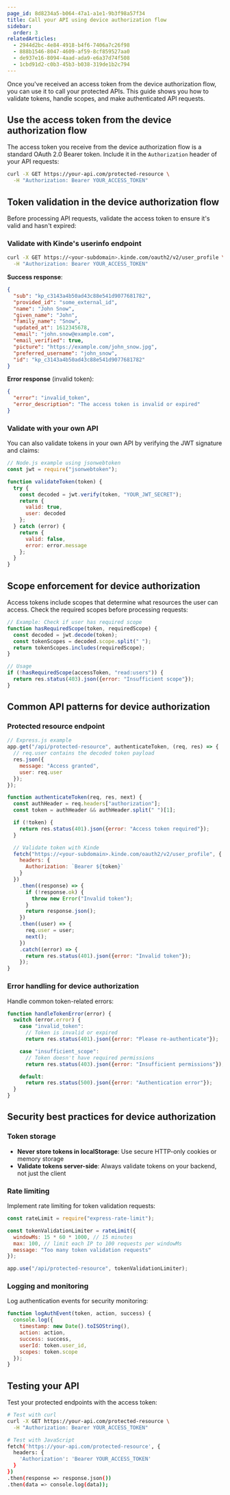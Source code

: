 ```yaml
---
page_id: 8d8234a5-b064-47a1-a1e1-9b3f98a57f34
title: Call your API using device authorization flow
sidebar:
  order: 3
relatedArticles:
  - 2944d2bc-4e84-4918-b4f6-7406a7c26f98
  - 888b1546-8047-4609-af59-8cf859527aa0
  - de937e16-8094-4aad-ada9-e6a37d74f508
  - 1cbd91d2-c0b3-45b3-b038-319de1b2c794
---
```


Once you've received an access token from the device authorization flow, you can use it to call your protected APIs. This guide shows you how to validate tokens, handle scopes, and make authenticated API requests.

## Use the access token from the device authorization flow

The access token you receive from the device authorization flow is a standard OAuth 2.0 Bearer token. Include it in the `Authorization` header of your API requests:

```bash
curl -X GET https://your-api.com/protected-resource \
  -H "Authorization: Bearer YOUR_ACCESS_TOKEN"
```

## Token validation in the device authorization flow

Before processing API requests, validate the access token to ensure it's valid and hasn't expired:

### Validate with Kinde's userinfo endpoint

```bash
curl -X GET https://<your-subdomain>.kinde.com/oauth2/v2/user_profile \
  -H "Authorization: Bearer YOUR_ACCESS_TOKEN"
```

**Success response**:

```json
{
  "sub": "kp_c3143a4b50ad43c88e541d9077681782",
  "provided_id": "some_external_id",
  "name": "John Snow",
  "given_name": "John",
  "family_name": "Snow",
  "updated_at": 1612345678,
  "email": "john.snow@example.com",
  "email_verified": true,
  "picture": "https://example.com/john_snow.jpg",
  "preferred_username": "john_snow",
  "id": "kp_c3143a4b50ad43c88e541d9077681782"
}
```

**Error response** (invalid token):

```json
{
  "error": "invalid_token",
  "error_description": "The access token is invalid or expired"
}
```

### Validate with your own API

You can also validate tokens in your own API by verifying the JWT signature and claims:

```javascript
// Node.js example using jsonwebtoken
const jwt = require("jsonwebtoken");

function validateToken(token) {
  try {
    const decoded = jwt.verify(token, "YOUR_JWT_SECRET");
    return {
      valid: true,
      user: decoded
    };
  } catch (error) {
    return {
      valid: false,
      error: error.message
    };
  }
}
```

## Scope enforcement for device authorization

Access tokens include scopes that determine what resources the user can access. Check the required scopes before processing requests:

```javascript
// Example: Check if user has required scope
function hasRequiredScope(token, requiredScope) {
  const decoded = jwt.decode(token);
  const tokenScopes = decoded.scope.split(" ");
  return tokenScopes.includes(requiredScope);
}

// Usage
if (!hasRequiredScope(accessToken, "read:users")) {
  return res.status(403).json({error: "Insufficient scope"});
}
```

## Common API patterns for device authorization

### Protected resource endpoint

```javascript
// Express.js example
app.get("/api/protected-resource", authenticateToken, (req, res) => {
  // req.user contains the decoded token payload
  res.json({
    message: "Access granted",
    user: req.user
  });
});

function authenticateToken(req, res, next) {
  const authHeader = req.headers["authorization"];
  const token = authHeader && authHeader.split(" ")[1];

  if (!token) {
    return res.status(401).json({error: "Access token required"});
  }

  // Validate token with Kinde
  fetch("https://<your-subdomain>.kinde.com/oauth2/v2/user_profile", {
    headers: {
      Authorization: `Bearer ${token}`
    }
  })
    .then((response) => {
      if (!response.ok) {
        throw new Error("Invalid token");
      }
      return response.json();
    })
    .then((user) => {
      req.user = user;
      next();
    })
    .catch((error) => {
      return res.status(401).json({error: "Invalid token"});
    });
}
```

### Error handling for device authorization

Handle common token-related errors:

```javascript
function handleTokenError(error) {
  switch (error.error) {
    case "invalid_token":
      // Token is invalid or expired
      return res.status(401).json({error: "Please re-authenticate"});

    case "insufficient_scope":
      // Token doesn't have required permissions
      return res.status(403).json({error: "Insufficient permissions"});

    default:
      return res.status(500).json({error: "Authentication error"});
  }
}
```

## Security best practices for device authorization

### Token storage

- **Never store tokens in localStorage**: Use secure HTTP-only cookies or memory storage
- **Validate tokens server-side**: Always validate tokens on your backend, not just the client

### Rate limiting

Implement rate limiting for token validation requests:

```javascript
const rateLimit = require("express-rate-limit");

const tokenValidationLimiter = rateLimit({
  windowMs: 15 * 60 * 1000, // 15 minutes
  max: 100, // limit each IP to 100 requests per windowMs
  message: "Too many token validation requests"
});

app.use("/api/protected-resource", tokenValidationLimiter);
```

### Logging and monitoring

Log authentication events for security monitoring:

```javascript
function logAuthEvent(token, action, success) {
  console.log({
    timestamp: new Date().toISOString(),
    action: action,
    success: success,
    userId: token.user_id,
    scopes: token.scope
  });
}
```

## Testing your API

Test your protected endpoints with the access token:

```bash
# Test with curl
curl -X GET https://your-api.com/protected-resource \
  -H "Authorization: Bearer YOUR_ACCESS_TOKEN"

# Test with JavaScript
fetch('https://your-api.com/protected-resource', {
  headers: {
    'Authorization': 'Bearer YOUR_ACCESS_TOKEN'
  }
})
.then(response => response.json())
.then(data => console.log(data));
```
